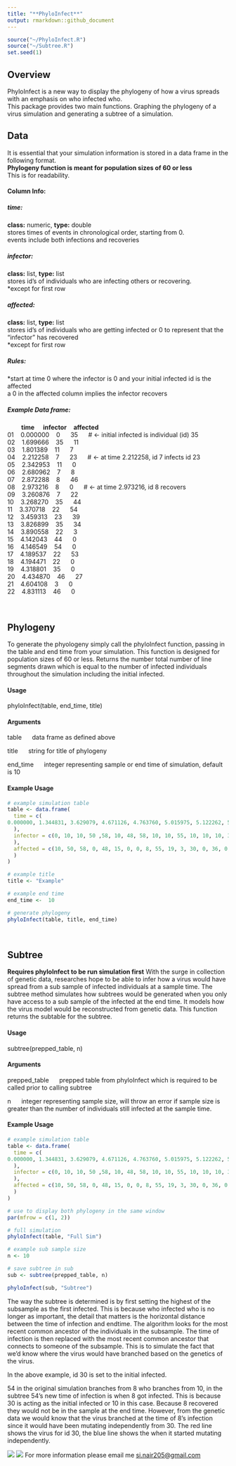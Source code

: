 ```yaml
---
title: "**PhyloInfect**"
output: rmarkdown::github_document
---
```


```r
source("~/PhyloInfect.R")
source("~/Subtree.R")
set.seed(1)
```

## **Overview**

PhyloInfect is a new way to display the phylogeny of how a virus spreads with an emphasis on who infected who.\
This package provides two main functions. Graphing the phylogeny of a virus simulation and generating a subtree of a simulation.

## **Data**

It is essential that your simulation information is stored in a data frame in the following format.\
**Phylogeny function is meant for population sizes of 60 or less**\
This is for readability.

#### Column Info:

##### time:

**class:** numeric, **type:** double\
stores times of events in chronological order, starting from 0.\
events include both infections and recoveries

##### infector:

**class:** list, **type:** list\
stores id's of individuals who are infecting others or recovering.\
\*except for first row

##### affected:

**class:** list, **type:** list\
stores id's of individuals who are getting infected or 0 to represent that the "infector" has recovered\
\*except for first row

##### Rules:

\*start at time 0 where the infector is 0 and your initial infected id is the affected\
a 0 in the affected column implies the infector recovers

##### Example Data frame:

        **time**     **infector**    **affected**\
01    0.000000    0      35      \# \<- initial infected is individual (id) 35\
02    1.699666    35      11\
03    1.801389    11      7\
04    2.212258    7      23      \# \<- at time 2.212258, id 7 infects id 23\
05    2.342953    11      0\
06    2.680962    7      8\
07    2.872288    8      46\
08    2.973216    8      0      \# \<- at time 2.973216, id 8 recovers\
09    3.260876    7      22\
10    3.268270    35      44\
11    3.370718    22      54\
12    3.459313    23      39\
13    3.826899    35      34\
14    3.890558    22      3\
15    4.142043    44      0\
16    4.146549    54      0\
17    4.189537    22      53\
18    4.194471    22      0\
19    4.318801    35      0\
20    4.434870    46      27\
21    4.604108    3      0\
22    4.831113    46      0

<br>

## **Phylogeny**

To generate the phyologeny simply call the phyloInfect function, passing in the table and end time from your simulation. This function is designed for population sizes of 60 or less. Returns the number total number of line segments drawn which is equal to the number of infected individuals throughout the simulation including the initial infected.

#### Usage

phyloInfect(table, end_time, title)

#### Arguments

table      data frame as defined above

title      string for title of phylogeny

end_time      integer representing sample or end time of simulation, default is 10

#### Example Usage

```r

# example simulation table
table <- data.frame(
  time = c(
0.000000, 1.344831, 3.629079, 4.671126, 4.763760, 5.015975, 5.122262, 5.218606, 5.633607, 5.771709, 5.865152, 6.054717, 6.887149, 7.049164, 7.165763, 7.243929, 7.541417, 7.610835, 7.636492, 7.737071, 7.781813, 7.831907, 7.925445, 7.942483, 8.080316, 8.158974, 8.269365, 8.343334, 8.384208, 8.458781, 8.483169, 8.574156, 8.595720, 8.605882, 8.663589, 8.706441, 8.769853, 8.788321, 8.880574, 8.953410, 8.961590, 8.987774, 9.110543, 9.555767, 9.719297, 9.813672, 9.931840
  ),
  infector = c(0, 10, 10, 50 ,58, 10, 48, 58, 10, 10, 55, 10, 10, 10, 30, 15, 8, 54, 30, 55, 19, 36, 30, 30, 17, 55, 24, 20, 36, 17, 54, 36, 3, 3, 4, 27, 13, 8, 51, 44, 30, 46, 35, 44, 40, 34, 47
  ),
  affected = c(10, 50, 58, 0, 48, 15, 0, 0, 8, 55, 19, 3, 30, 0, 36, 0, 54, 20, 24, 17, 34, 40, 14, 51, 4, 0, 0, 53, 27, 0, 44, 0, 46, 0, 13, 0, 35, 0, 32, 60, 12, 0, 0, 39, 0, 47, 56
  )
)

# example title
title <- "Example"

# example end time
end_time <-  10

# generate phylogeny
phyloInfect(table, title, end_time)

```

<br>

## **Subtree**

**Requires phyloInfect to be run simulation first** With the surge in collection of genetic data, researches hope to be able to infer how a virus would have spread from a sub sample of infected individuals at a sample time. The subtree method simulates how subtrees would be generated when you only have access to a sub sample of the infected at the end time. It models how the virus model would be reconstructed from genetic data. This function returns the subtable for the subtree.

#### Usage

subtree(prepped_table, n)

#### Arguments

prepped_table      prepped table from phyloInfect which is required to be called prior to calling subtree

n      integer representing sample size, will throw an error if sample size is greater than the number of individuals still infected at the sample time.

#### Example Usage

```r
# example simulation table
table <- data.frame(
  time = c(
0.000000, 1.344831, 3.629079, 4.671126, 4.763760, 5.015975, 5.122262, 5.218606, 5.633607, 5.771709, 5.865152, 6.054717, 6.887149, 7.049164, 7.165763, 7.243929, 7.541417, 7.610835, 7.636492, 7.737071, 7.781813, 7.831907, 7.925445, 7.942483, 8.080316, 8.158974, 8.269365, 8.343334, 8.384208, 8.458781, 8.483169, 8.574156, 8.595720, 8.605882, 8.663589, 8.706441, 8.769853, 8.788321, 8.880574, 8.953410, 8.961590, 8.987774, 9.110543, 9.555767, 9.719297, 9.813672, 9.931840
  ),
  infector = c(0, 10, 10, 50 ,58, 10, 48, 58, 10, 10, 55, 10, 10, 10, 30, 15, 8, 54, 30, 55, 19, 36, 30, 30, 17, 55, 24, 20, 36, 17, 54, 36, 3, 3, 4, 27, 13, 8, 51, 44, 30, 46, 35, 44, 40, 34, 47
  ),
  affected = c(10, 50, 58, 0, 48, 15, 0, 0, 8, 55, 19, 3, 30, 0, 36, 0, 54, 20, 24, 17, 34, 40, 14, 51, 4, 0, 0, 53, 27, 0, 44, 0, 46, 0, 13, 0, 35, 0, 32, 60, 12, 0, 0, 39, 0, 47, 56
  )
)

# use to display both phylogeny in the same window
par(mfrow = c(1, 2))

# full simulation
phyloInfect(table, "Full Sim")

# example sub sample size
n <- 10

# save subtree in sub
sub <- subtree(prepped_table, n)

phyloInfect(sub, "Subtree")

```

The way the subtree is determined is by first setting the highest of the subsample as the first infected. This is because who infected who is no longer as important, the detail that matters is the horizontal distance between the time of infection and endtime. The algorithm looks for the most recent common ancestor of the individuals in the subsample. The time of infection is then replaced with the most recent common ancestor that connects to someone of the subsample. This is to simulate the fact that we'd know where the virus would have branched based on the genetics of the virus.

In the above example, id 30 is set to the initial infected.

54 in the original simulation branches from 8 who branches from 10, in the subtree 54's new time of infection is when 8 got infected. This is because 30 is acting as the initial infected or 10 in this case. Because 8 recovered they would not be in the sample at the end time. However, from the genetic data we would know that the virus branched at the time of 8's infection since it would have been mutating independently from 30. The red line shows the virus for id 30, the blue line shows the when it started mutating independently.

![](https://raw.githubusercontent.com/Simon-Nair/PhyloInfect/master/subtreeExample.png)
![](https://github.com/Simon-Nair/PhyloInfect/blob/master/subtreeExample2.png)
For more information please email me [si.nair205\@gmail.com](mailto:si.nair205@gmail.com){.email}
